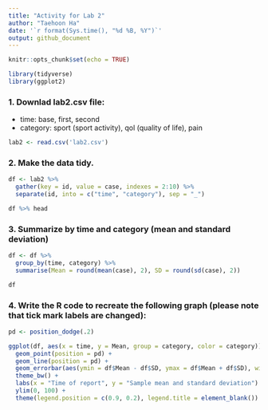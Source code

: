 ```yaml
---
title: "Activity for Lab 2"
author: "Taehoon Ha"
date: '`r format(Sys.time(), "%d %B, %Y")`'
output: github_document
---
```


```r
knitr::opts_chunk$set(echo = TRUE)
```

```r
library(tidyverse)
library(ggplot2)
```

### 1. Downlad lab2.csv file:
  * time: base, first, second
  * category: sport (sport activity), qol (quality of life), pain
```r
lab2 <- read.csv('lab2.csv')
```

### 2. Make the data tidy.
```r
df <- lab2 %>%
  gather(key = id, value = case, indexes = 2:10) %>%
  separate(id, into = c("time", "category"), sep = "_")

df %>% head
```

### 3. Summarize by time and category (mean and standard deviation)
```r
df <- df %>% 
  group_by(time, category) %>%
  summarise(Mean = round(mean(case), 2), SD = round(sd(case), 2))

df
```

### 4. Write the R code to recreate the following graph (please note that tick mark labels are changed):
```r
pd <- position_dodge(.2)

ggplot(df, aes(x = time, y = Mean, group = category, color = category)) +
  geom_point(position = pd) +
  geom_line(position = pd) +
  geom_errorbar(aes(ymin = df$Mean - df$SD, ymax = df$Mean + df$SD), width = 0.1, size = 1, position = pd ) +
  theme_bw() +
  labs(x = "Time of report", y = "Sample mean and standard deviation") +
  ylim(0, 100) +
  theme(legend.position = c(0.9, 0.2), legend.title = element_blank())
```

